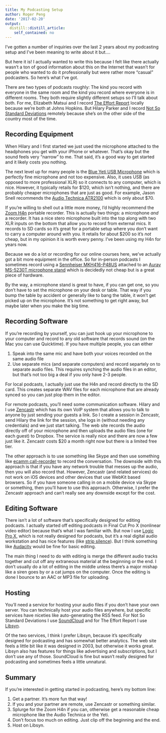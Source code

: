 ```yaml
---
title: My Podcasting Setup
author: Roger Peng
date: '2017-02-20'
output:
  distill::distill_article:
    self_contained: no
---
```



I've gotten a number of inquiries over the last 2 years about my podcasting setup and I've been meaning to write about it but....

But here it is! I actually wanted to write this because I felt like there actually wasn't a ton of good information about this on the Internet that wasn't for people who wanted to do it professionally but were rather more "casual" podcasters. So here's what I've got.

There are two types of podcasts roughly: The kind you record with everyone in the same room and the kind you record where everyone is in different rooms. They both require slightly different setups so I'll talk about both. For me, Elizabeth Matsui and I record [The Effort Report](http://effortreport.libsyn.com) locally because we're both at Johns Hopkins. But Hilary Parker and I record [Not So Standard Deviations](https://soundcloud.com/nssd-podcast) remotely because she's on the other side of the country most of the time.

## Recording Equipment

When Hilary and I first started we just used the microphone attached to the headphones you get with your iPhone or whatever. That's okay but the sound feels very "narrow" to me. That said, it's a good way to get started and it likely costs you nothing.

The next level up for many people is the [Blue Yeti USB Microphone](https://www.amazon.com/Blue-Yeti-USB-Microphone-Silver/dp/B002VA464S/) which is perfectly fine microphone and not too expensive. Also, it uses USB (as opposed to more professional XLR) so it connects to any computer, which is nice. However, it typically retails for $120, which isn't nothing, and there are probably cheaper microphones that are just as good. For example, Jason Snell recommends the [Audio Technica ATR2100](https://www.amazon.com/Audio-Technica-ATR2100-USB-Cardioid-Dynamic-Microphone/dp/B004QJOZS4/ref=as_li_ss_tl?ie=UTF8&qid=1479488629&sr=8-2&keywords=audio-technica+atr&linkCode=sl1&tag=incomparablepod-20&linkId=0919132824ac2090de45f2b1135b0163) which is only about $70.

If you're willing to shell out a little more money, I'd highly recommend the [Zoom H4n](https://www.zoom-na.com/products/field-video-recording/field-recording/zoom-h4n-handy-recorder) portable recorder. This is actually two things: a microphone *and* a recorder. It has a nice stero microphone built into the top along with two XLR inputs on the bottom that allow you to record from external mics. It records to SD cards so it's great for a portable setup where you don't want to carry a computer around with you. It retails for about $200 so it's *not* cheap, but in my opinion it is worth every penny. I've been using my H4n for years now.

Because we do a lot or recording for our online courses here, we've actually got a bit more equipment in the office. So for in-person podcasts I sometimes record using a [Sennheiser MKH416-P48US](https://en-us.sennheiser.com/short-gun-tube-microphone-camera-films-mkh-416-p48u3) attached to an [Auray MS-5230T microphone stand](https://www.amazon.com/gp/product/B00D4AGIBS/) which is decidedly not cheap but is a great piece of hardware.

By the way, a microphone stand is great to have, if you can get one, so you don't have to set the microphone on your desk or table. That way if you bump the table by accident or generally like to bang the table, it won't get picked up on the microphone. It's not something to get right away, but maybe later when you make the big time.

## Recording Software

If you're recording by yourself, you can just hook up your microphone to your computer and record to any old software that records sound (on the Mac you can use Quicktime). If you have multiple people, you can either

1. Speak into the same mic and have both your voices recorded on the same audio file
2. Use separate mics (and separate computers) and record separtely on to separate audio files. This requires synching the audio files in an editor, but that's not too big a deal if you only have 2-3 people.

For local podcasts, I actually just use the H4n and record directly to the SD card. This creates separate WAV files for each microphone that are already synced so you can just plop them in the editor. 

For remote podcasts, you'll need some communication software. Hilary and I use [Zencastr](https://zencastr.com) which has its own VoIP system that allows you to talk to anyone by just sending your guests a link. So I create a session in Zencastr, send Hilary the link for the session, she logs in (without needing any credentials) and we just start talking. The web site records the audio directly off of your microphone and then uploads the audio files (one for each guest) to Dropbox. The service is really nice and there are now a few just like it. Zencastr costs $20 a month right now but there is a limited free tier.

The other approach is to use something like Skype and then use something like [ecamm call-recorder](http://www.ecamm.com/mac/callrecorder/) to record the conversation. The downside with this approach is that if you have any network trouble that messes up the audio, then you will also record that. However, Zencastr (and related services) do not work on iOS devices and other devices that use WebKit based browsers. So if you have someone calling in on a mobile device via Skype or something, then you'll have to use this approach. Otherwise, I prefer the Zencastr approach and can't really see any downside except for the cost.

## Editing Software

There isn't a lot of software that's specifically designed for editing podcasts. I actually started off editing podcasts in Final Cut Pro X (nonlinear video editor) because that's what I was familiar with. But now I use [Logic Pro X](http://www.apple.com/logic-pro/), which is not really designed for podcasts, but it's a real digital audio workstation and has nice features (like [strip silence](https://support.apple.com/kb/PH13055?locale=en_US)). But I think something like [Audacity](http://www.audacityteam.org) would be fine for basic editing.

The main thing I need to do with editing is merge the different audio tracks together and cut off any extraneous material at the beginning or the end. I don't usually do a lot of editing in the middle unless there's a major mishap like a siren goes by or a cat jumps on the computer. Once the editing is done I bounce to an AAC or MP3 file for uploading.

## Hosting

You'll need a service for hosting your audio files if you don't have your own server. You can technically host your audio files anywhere, but specific services have niceties like auto-generating the RSS feed. For Not So Standard Deviations I use [SoundCloud](https://soundcloud.com/stream) and for The Effort Report I use [Libsyn](https://www.libsyn.com). 

Of the two services, I think I prefer Libsyn, because it's specifically designed for podcasting and has somewhat better analytics. The web site feels a little bit like it was designed in 2003, but otherwise it works great. Libsyn also has features for things like advertising and subscriptions, but I don't use any of those. SoundCloud is fine but wasn't really designed for podcasting and sometimes feels a little unnatural.

## Summary

If you're interested in getting started in podcasting, here's my bottom line:

1. Get a partner. It's more fun that way!
2. If you and your partner are remote, use Zencastr or something similar.
3. Splurge for the Zoom H4n if you can, otherwise get a reasonable cheap microphone like the Audio Technica or the Yeti.
4. Don't focus too much on editing. Just clip off the beginning and the end.
5. Host on Libsyn.

